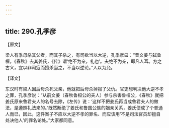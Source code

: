 ```yaml
---
---
---
```

title: 290.孔季彦
---



【原文】

梁人有季母杀其父者，而其子杀之，有司欲当以大逆，孔季彦曰：“昔文姜与弑鲁桓，《春秋》去其姜氏，《传》谓‘绝不为亲，礼也’。夫绝不为亲，即凡人耳。方之古义，宜以非司寇而擅杀当之，不当以逆论。”人以为允。

【译文】

东汉时有梁人因后母杀死父亲，他就把后母杀掉报了父仇。官吏想判决他大逆不孝之罪，孔季彦说：“从前文姜（春秋鲁桓公的夫人）参与杀害鲁桓公，《春秋》就把姜氏原来鲁君夫人的名号去除，《左传》说：‘这样不把姜氏再当成鲁君夫人的做法，是遵照礼法来的。’既然断绝了姜氏和鲁国公族的姻亲关系，姜氏便成了个普通人而已，因此，这件案子不应以大逆不孝的罪名、而应该用‘不是司法官员却擅自处决他人’的罪名论处。”大家都同意。